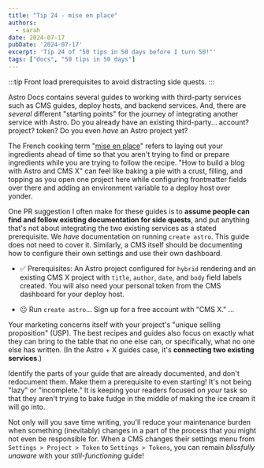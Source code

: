 ```yaml
---
title: "Tip 24 - mise en place"
authors:
  - sarah
date: 2024-07-17
pubDate: '2024-07-17'
excerpt: 'Tip 24 of "50 tips in 50 days before I turn 50!"'
tags: ["docs", "50 tips in 50 days"]
---
```


:::tip
Front load prerequisites to avoid distracting side quests.
:::

Astro Docs contains several guides to working with third-party services such as CMS guides, deploy hosts, and backend services. And, there are *several* different "starting points" for the journey of integrating another service with Astro. Do you already have an existing third-party... account? project? token? Do you even *have* an Astro project yet?

The French cooking term "[mise en place](https://en.wikipedia.org/wiki/Mise_en_place)" refers to laying out your ingredients ahead of time so that you aren't trying to find or prepare ingredients while you are trying to follow the recipe. "How to build a blog with Astro and CMS X" can feel like baking a pie with a crust, filling, and topping as you open one project here while configuring frontmatter fields over there and adding an environment variable to a deploy host over yonder.

One PR suggestion I often make for these guides is to **assume people can find and follow existing documentation for side quests**, and put anything that's not about integrating the two existing services as a stated prerequisite. We *have* documentation on running `create astro`. This guide does not need to cover it. Similarly, a CMS itself should be documenting how to configure their own settings and use their own dashboard.

- ✅ Prerequisites: An Astro project configured for `hybrid` rendering and an existing CMS X project with `title`, `author`, `date`, and `body` field labels created. You will also need your personal token from the CMS dashboard for your deploy host.

- 😐 Run `create astro`... Sign up for a free account with "CMS X." ...

Your marketing concerns itself with your project's "unique selling proposition" (USP). The best recipes and guides also focus on exactly what they can bring to the table that no one else can, or specifically, what no one else has written. (In the Astro + X guides case, it's **connecting two existing services**.)

Identify the parts of your guide that are already documented, and don't redocument them. Make them a prerequisite to even starting! It's not being "lazy" or "incomplete." It is keeping your readers focused on *your* task so that they aren't trying to bake fudge in the middle of making the ice cream it will go into.

Not only will you save time writing, you'll reduce your maintenance burden when something (inevitably) changes in a part of the process that you might not even be responsible for. When a CMS changes their settings menu from `Settings > Project > Token` to `Settings > Tokens`, you can remain *blissfully unaware* with your *still-functioning* guide!


<LinkCard title="See the whole list of tips!" href="/blog/50-docs-tips-in-50-days" />